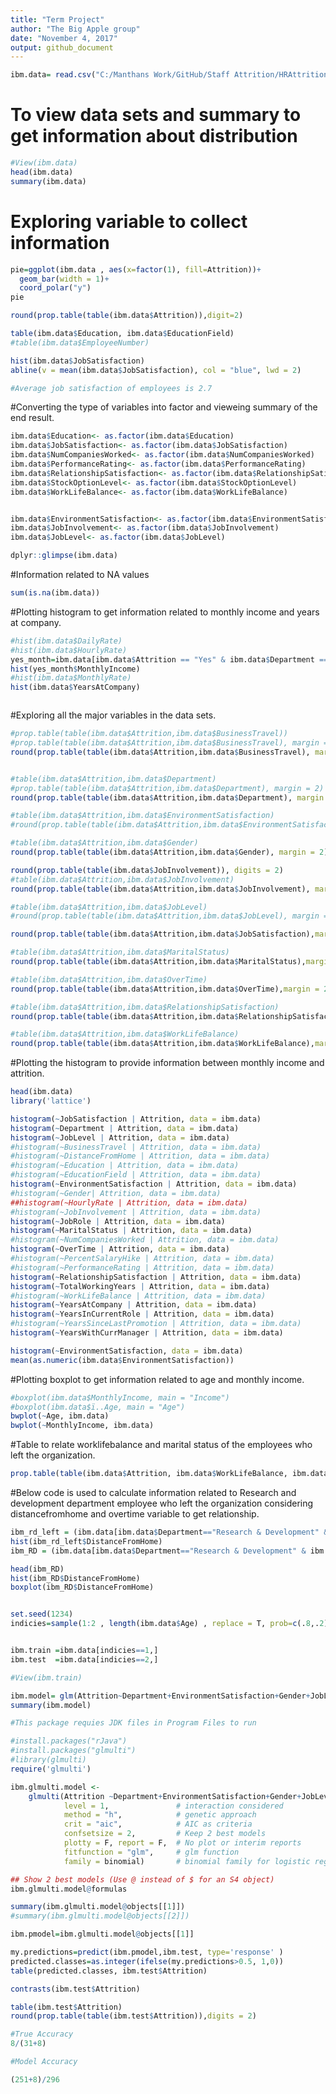```yaml
---
title: "Term Project"
author: "The Big Apple group"
date: "November 4, 2017"
output: github_document
---
```

```r
ibm.data= read.csv("C:/Manthans Work/GitHub/Staff Attrition/HRAttrition.csv", header= T)
```

\n
# To view data sets and summary to get information about distribution
```r
#View(ibm.data)
head(ibm.data)
summary(ibm.data)
```
\n
# Exploring variable to collect information

```r
pie=ggplot(ibm.data , aes(x=factor(1), fill=Attrition))+
  geom_bar(width = 1)+
  coord_polar("y")
pie

```
```r
round(prop.table(table(ibm.data$Attrition)),digit=2)

```


```r
table(ibm.data$Education, ibm.data$EducationField)
#table(ibm.data$EmployeeNumber)
```

```r
hist(ibm.data$JobSatisfaction)
abline(v = mean(ibm.data$JobSatisfaction), col = "blue", lwd = 2)

#Average job satisfaction of employees is 2.7
```


\n
#Converting the type of variables into factor and vieweing summary of the end result. 
```r
ibm.data$Education<- as.factor(ibm.data$Education)
ibm.data$JobSatisfaction<- as.factor(ibm.data$JobSatisfaction)
ibm.data$NumCompaniesWorked<- as.factor(ibm.data$NumCompaniesWorked)
ibm.data$PerformanceRating<- as.factor(ibm.data$PerformanceRating)
ibm.data$RelationshipSatisfaction<- as.factor(ibm.data$RelationshipSatisfaction)
ibm.data$StockOptionLevel<- as.factor(ibm.data$StockOptionLevel)
ibm.data$WorkLifeBalance<- as.factor(ibm.data$WorkLifeBalance)


ibm.data$EnvironmentSatisfaction<- as.factor(ibm.data$EnvironmentSatisfaction)
ibm.data$JobInvolvement<- as.factor(ibm.data$JobInvolvement)
ibm.data$JobLevel<- as.factor(ibm.data$JobLevel)


```


```r
dplyr::glimpse(ibm.data)
```
\n
#Information related to NA values
```r
sum(is.na(ibm.data))
```
\n
#Plotting histogram to get information related to monthly income and years at company. 
```r
#hist(ibm.data$DailyRate)
#hist(ibm.data$HourlyRate)
yes_month=ibm.data[ibm.data$Attrition == "Yes" & ibm.data$Department == "Sales",]
hist(yes_month$MonthlyIncome)
#hist(ibm.data$MonthlyRate)
hist(ibm.data$YearsAtCompany)



```

\n
#Exploring all the major variables in the data sets. 
```r
#prop.table(table(ibm.data$Attrition,ibm.data$BusinessTravel))
#prop.table(table(ibm.data$Attrition,ibm.data$BusinessTravel), margin = 1)
round(prop.table(table(ibm.data$Attrition,ibm.data$BusinessTravel), margin = 1), digits = 2)


#table(ibm.data$Attrition,ibm.data$Department)
#prop.table(table(ibm.data$Attrition,ibm.data$Department), margin = 2)
round(prop.table(table(ibm.data$Attrition,ibm.data$Department), margin = 2), digits = 2)

#table(ibm.data$Attrition,ibm.data$EnvironmentSatisfaction)
#round(prop.table(table(ibm.data$Attrition,ibm.data$EnvironmentSatisfaction), margin = 2), digits = 2)

#table(ibm.data$Attrition,ibm.data$Gender)
round(prop.table(table(ibm.data$Attrition,ibm.data$Gender), margin = 2), digits = 2)

round(prop.table(table(ibm.data$JobInvolvement)), digits = 2)
#table(ibm.data$Attrition,ibm.data$JobInvolvement)
round(prop.table(table(ibm.data$Attrition,ibm.data$JobInvolvement), margin = 2), digits = 2)

#table(ibm.data$Attrition,ibm.data$JobLevel)
#round(prop.table(table(ibm.data$Attrition,ibm.data$JobLevel), margin = 2), digits = 2)

round(prop.table(table(ibm.data$Attrition,ibm.data$JobSatisfaction),margin = 2), digits = 2)

#table(ibm.data$Attrition,ibm.data$MaritalStatus)
round(prop.table(table(ibm.data$Attrition,ibm.data$MaritalStatus),margin = 1), digits = 2)

#table(ibm.data$Attrition,ibm.data$OverTime)
round(prop.table(table(ibm.data$Attrition,ibm.data$OverTime),margin = 2), digits = 2)

#table(ibm.data$Attrition,ibm.data$RelationshipSatisfaction)
round(prop.table(table(ibm.data$Attrition,ibm.data$RelationshipSatisfaction),margin = 2), digits = 2)

#table(ibm.data$Attrition,ibm.data$WorkLifeBalance)
round(prop.table(table(ibm.data$Attrition,ibm.data$WorkLifeBalance),margin = 2), digits = 2)


```
\n
#Plotting the histogram to provide information between monthly income and attrition. 

```r
head(ibm.data)
library('lattice')

histogram(~JobSatisfaction | Attrition, data = ibm.data)
histogram(~Department | Attrition, data = ibm.data)
histogram(~JobLevel | Attrition, data = ibm.data)
#histogram(~BusinessTravel | Attrition, data = ibm.data)
#histogram(~DistanceFromHome | Attrition, data = ibm.data)
#histogram(~Education | Attrition, data = ibm.data)
#histogram(~EducationField | Attrition, data = ibm.data)
histogram(~EnvironmentSatisfaction | Attrition, data = ibm.data)
#histogram(~Gender| Attrition, data = ibm.data)
##histogram(~HourlyRate | Attrition, data = ibm.data)
#histogram(~JobInvolvement | Attrition, data = ibm.data)
histogram(~JobRole | Attrition, data = ibm.data)
histogram(~MaritalStatus | Attrition, data = ibm.data)
#histogram(~NumCompaniesWorked | Attrition, data = ibm.data)
histogram(~OverTime | Attrition, data = ibm.data)
#histogram(~PercentSalaryHike | Attrition, data = ibm.data)
#histogram(~PerformanceRating | Attrition, data = ibm.data)
histogram(~RelationshipSatisfaction | Attrition, data = ibm.data)
histogram(~TotalWorkingYears | Attrition, data = ibm.data)
#histogram(~WorkLifeBalance | Attrition, data = ibm.data)
histogram(~YearsAtCompany | Attrition, data = ibm.data)
histogram(~YearsInCurrentRole | Attrition, data = ibm.data)
#histogram(~YearsSinceLastPromotion | Attrition, data = ibm.data)
histogram(~YearsWithCurrManager | Attrition, data = ibm.data)
```
```r
histogram(~EnvironmentSatisfaction, data = ibm.data)
mean(as.numeric(ibm.data$EnvironmentSatisfaction))
```


\n
#Plotting boxplot to get information related to age and monthly income. 
```r
#boxplot(ibm.data$MonthlyIncome, main = "Income")
#boxplot(ibm.data$ï..Age, main = "Age")
bwplot(~Age, ibm.data)
bwplot(~MonthlyIncome, ibm.data)
```

\n
#Table to relate worklifebalance and marital status of the employees who left the organization. 
```r
prop.table(table(ibm.data$Attrition, ibm.data$WorkLifeBalance, ibm.data$MaritalStatus))
```

\n
#Below code is used to calculate information related to Research and development department employee who left the organization considering distancefromhome and overtime variable to get relationship. 
```r
ibm_rd_left = (ibm.data[ibm.data$Department=="Research & Development" & ibm.data$Attrition == 'Yes',])
hist(ibm_rd_left$DistanceFromHome)
ibm_RD = (ibm.data[ibm.data$Department=="Research & Development" & ibm.data$Attrition == 'Yes' & ibm.data$OverTime == 'Yes', ])

head(ibm_RD)
hist(ibm_RD$DistanceFromHome)
boxplot(ibm_RD$DistanceFromHome)
```

```r

```


```r
set.seed(1234)
indicies=sample(1:2 , length(ibm.data$Age) , replace = T, prob=c(.8,.2)) 


ibm.train =ibm.data[indicies==1,]
ibm.test  =ibm.data[indicies==2,] 

```

```r
#View(ibm.train)
```


```r
ibm.model= glm(Attrition~Department+EnvironmentSatisfaction+Gender+JobLevel+JobRole+JobSatisfaction+MaritalStatus+OverTime+TotalWorkingYears+RelationshipSatisfaction+YearsAtCompany+YearsInCurrentRole+YearsSinceLastPromotion+YearsWithCurrManager, family = "binomial",data=ibm.train)
summary(ibm.model)
```

```r
#This package requies JDK files in Program Files to run

#install.packages("rJava")
#install.packages("glmulti")
#library(glmulti)
require('glmulti')
```














```r
ibm.glmulti.model <-
    glmulti(Attrition ~Department+EnvironmentSatisfaction+Gender+JobLevel+JobRole+JobSatisfaction+MaritalStatus+OverTime+TotalWorkingYears+RelationshipSatisfaction+YearsAtCompany+YearsInCurrentRole+YearsSinceLastPromotion+YearsWithCurrManager,data= ibm.train,
            level = 1,               # interaction considered
            method = "h",            # genetic approach
            crit = "aic",            # AIC as criteria
            confsetsize = 2,         # Keep 2 best models
            plotty = F, report = F,  # No plot or interim reports
            fitfunction = "glm",     # glm function
            family = binomial)       # binomial family for logistic regression
```


```r
## Show 2 best models (Use @ instead of $ for an S4 object)
ibm.glmulti.model@formulas
```
```r
summary(ibm.glmulti.model@objects[[1]])
#summary(ibm.glmulti.model@objects[[2]])
```



```r
ibm.pmodel=ibm.glmulti.model@objects[[1]]

my.predictions=predict(ibm.pmodel,ibm.test, type='response' )
predicted.classes=as.integer(ifelse(my.predictions>0.5, 1,0))
table(predicted.classes, ibm.test$Attrition)


```

```r
contrasts(ibm.test$Attrition)
```

```r
table(ibm.test$Attrition)
round(prop.table(table(ibm.test$Attrition)),digits = 2)
```

```r
#True Accuracy
8/(31+8)
```


```r
#Model Accuracy

(251+8)/296
```


